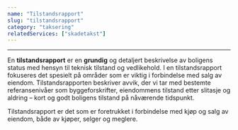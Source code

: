 ```yaml
---
name: "Tilstandsrapport"
slug: "tilstandsrapport"
category: "taksering"
relatedServices: ["skadetakst"]
---
```

---
En **tilstandsrapport** er en **grundig** og detaljert beskrivelse av boligens status med hensyn til teknisk tilstand og vedlikehold. I en tilstandsrapport fokuseres det spesielt på områder som er viktig i forbindelse med salg av eiendom. Tilstandsrapporten beskriver avvik, der vi tar med bestemte referansenivåer som byggeforskrifter, eiendommens tilstand etter slitasje og aldring – kort og godt boligens tilstand på nåværende tidspunkt.

Tilstandsrapport er det som er foretrukket i forbindelse med kjøp og salg av eiendom, både av kjøper, selger og meglere.